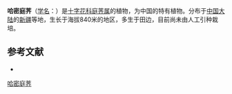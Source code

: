 {{Speciesbox
| name = 哈密庭荠
| status = 
| status_system = 
| image =
| genus = Alyssum
| species = magicum
| authority = Z. X. An
}}

'''哈密庭荠'''（[[学名|学名]]：{{lang|la|''Alyssum magicum''}}）是[[十字花科|十字花科]][[庭荠属|庭荠属]]的植物，为中国的特有植物。分布于[[中国大陆|中国大陆]]的[[新疆|新疆]]等地，生长于海拔840米的地区，多生于田边，目前尚未由人工引种栽培。

== 参考文献 ==
<div class="references-small">
* {{cite web| url =http://www.bioinfo.cn/db05/KmzwSpecies.php?action=view&id=5854| title =哈密庭荠| work =《中国高等植物数据库全库》| publisher =中国科学院微生物研究所| author =昆明植物研究所| accessdate =2009-02-26| deadurl =yes| archiveurl =https://web.archive.org/web/20160305092417/http://www.bioinfo.cn/db05/KmzwSpecies.php?action=view&id=5854| archivedate =2016-03-05}}
</div>
{{Taxonbar|from=Q10921949}}

[[Category:庭荠属|哈密庭荠]]


{{植物小作品}}